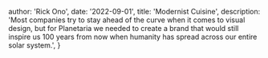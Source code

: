 
  author: 'Rick Ono',
  date: '2022-09-01',
  title: 'Modernist Cuisine',
  description:
    'Most companies try to stay ahead of the curve when it comes to visual design, but for Planetaria we needed to create a brand that would still inspire us 100 years from now when humanity has spread across our entire solar system.',
}


